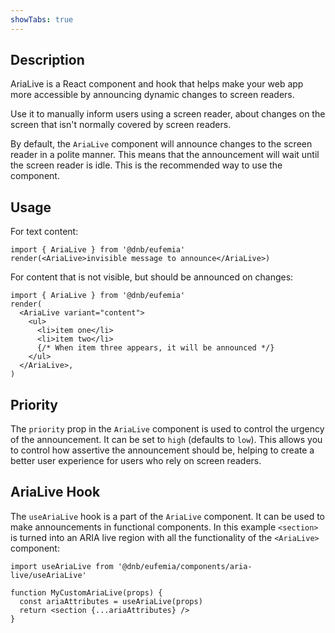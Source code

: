 ```yaml
---
showTabs: true
---
```


## Description

AriaLive is a React component and hook that helps make your web app more accessible by announcing dynamic changes to screen readers.

Use it to manually inform users using a screen reader, about changes on the screen that isn't normally covered by screen readers.

By default, the `AriaLive` component will announce changes to the screen reader in a polite manner. This means that the announcement will wait until the screen reader is idle. This is the recommended way to use the component.

## Usage

For text content:

```tsx
import { AriaLive } from '@dnb/eufemia'
render(<AriaLive>invisible message to announce</AriaLive>)
```

For content that is not visible, but should be announced on changes:

```tsx
import { AriaLive } from '@dnb/eufemia'
render(
  <AriaLive variant="content">
    <ul>
      <li>item one</li>
      <li>item two</li>
      {/* When item three appears, it will be announced */}
    </ul>
  </AriaLive>,
)
```

## Priority

The `priority` prop in the `AriaLive` component is used to control the urgency of the announcement. It can be set to `high` (defaults to `low`). This allows you to control how assertive the announcement should be, helping to create a better user experience for users who rely on screen readers.

## AriaLive Hook

The `useAriaLive` hook is a part of the `AriaLive` component. It can be used to make announcements in functional components. In this example `<section>` is turned into an ARIA live region with all the functionality of the `<AriaLive>` component:

```tsx
import useAriaLive from '@dnb/eufemia/components/aria-live/useAriaLive'

function MyCustomAriaLive(props) {
  const ariaAttributes = useAriaLive(props)
  return <section {...ariaAttributes} />
}
```
